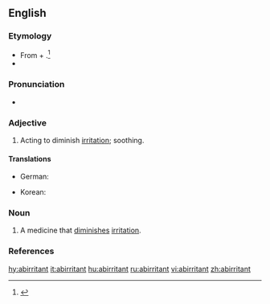 ==English==

===Etymology===
* From {{etyl|la}} {{term|ab||from|lang=la}} + {{term|irrito|irrītō|to irritate|lang=la}}.<ref name=Taber>{{reference-book | last =| first = | authorlink =  | coauthors =  | editor =Thomas, Clayton L.  | others =  | title =Taber's Encyclopedic Medical Dictionary | origdate =  | origyear = 1940| origmonth =  | url =  | format =  | accessdate =  | accessyear =  | accessmonth =  | edition = 5th | date =  | year =1993| month =  | publisher =F. A. Davis Company  | location =Philadelphia, PA | language =  | id =  | doi = | isbn =0-8036-8313-8 | lccn = | ol = | pages =6| chapter =  | chapterurl =  | quote =}}</ref>
* {{prefix|ab|irritant}}

===Pronunciation===
* {{a|US}} {{IPA|/æbˈɪɹ.ɪ.tn̩t/}}

===Adjective===
{{en-adj}}

# {{medicine}} Acting to diminish [[irritation]]; soothing.

====Translations====
{{trans-top|acting to diminish irritation}}
* German: {{t-|de|reizmindernd}}
{{trans-mid}}
* Korean: {{t-|ko|항자극성|tr=hangjageukseong|sc=Hang}}
{{trans-bottom}}

===Noun===
{{en-noun}}

# {{medicine}} A medicine that [[diminish]]es [[irritation]].

===References===
<references/>

[[hy:abirritant]]
[[it:abirritant]]
[[hu:abirritant]]
[[ru:abirritant]]
[[vi:abirritant]]
[[zh:abirritant]]